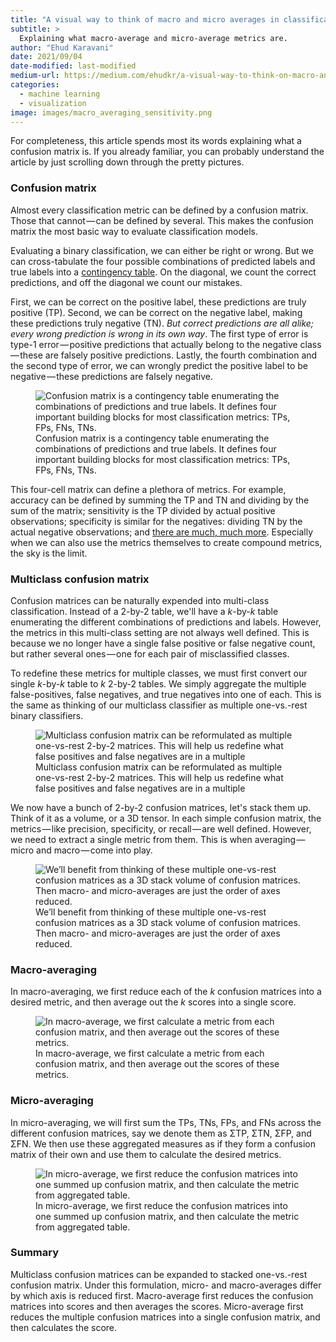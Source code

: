 ```yaml
---
title: "A visual way to think of macro and micro averages in classification metrics"
subtitle: >
  Explaining what macro-average and micro-average metrics are.
author: "Ehud Karavani"
date: 2021/09/04
date-modified: last-modified
medium-url: https://medium.com/ehudkr/a-visual-way-to-think-on-macro-and-micro-averages-in-classification-metrics-190285dc927f
categories: 
  - machine learning
  - visualization
image: images/macro_averaging_sensitivity.png
---
```


For completeness, this article spends most its words explaining what a confusion matrix is. If you already familiar, you can probably understand the article by just scrolling down through the pretty pictures.

### Confusion matrix

Almost every classification metric can be defined by a confusion matrix. Those that cannot --- can be defined by several. This makes the confusion matrix the most basic way to evaluate classification models.

Evaluating a binary classification, we can either be right or wrong. But we can cross-tabulate the four possible combinations of predicted labels and true labels into a [contingency table](https://en.wikipedia.org/wiki/Contingency_table). On the diagonal, we count the correct predictions, and off the diagonal we count our mistakes.

First, we can be correct on the positive label, these predictions are truly positive (TP). Second, we can be correct on the negative label, making these predictions truly negative (TN). *But correct predictions are all alike; every wrong prediction is wrong in its own way*. The first type of error is type-1 error --- positive predictions that actually belong to the negative class --- these are falsely positive predictions. Lastly, the fourth combination and the second type of error, we can wrongly predict the positive label to be negative --- these predictions are falsely negative.

![Confusion matrix is a contingency table enumerating the combinations of predictions and true labels. It defines four important building blocks for most classification metrics: TPs, FPs, FNs, TNs.](images/confusion_matrix_binary.png)

This four-cell matrix can define a plethora of metrics. For example, accuracy can be defined by summing the TP and TN and dividing by the sum of the matrix; sensitivity is the TP divided by actual positive observations; specificity is similar for the negatives: dividing TN by the actual negative observations; and [there are much, much more](https://en.wikipedia.org/wiki/Confusion_matrix). Especially when we can also use the metrics themselves to create compound metrics, the sky is the limit.

### Multiclass confusion matrix

Confusion matrices can be naturally expended into multi-class classification. Instead of a 2-by-2 table, we\'ll have a *k*-by-*k* table enumerating the different combinations of predictions and labels. However, the metrics in this multi-class setting are not always well defined. This is because we no longer have a single false positive or false negative count, but rather several ones --- one for each pair of misclassified classes.

To redefine these metrics for multiple classes, we must first convert our single *k*-by-*k* table to *k* 2-by-2 tables. We simply aggregate the multiple false-positives, false negatives, and true negatives into one of each. This is the same as thinking of our multiclass classifier as multiple one-vs.-rest binary classifiers.

![Multiclass confusion matrix can be reformulated as multiple one-vs-rest 2-by-2 matrices. This will help us redefine what false positives and false negatives are in a multiple](images/confusion_matrix_multi2ovr.png)

We now have a bunch of 2-by-2 confusion matrices, let\'s stack them up. Think of it as a volume, or a 3D tensor. In each simple confusion matrix, the metrics --- like precision, specificity, or recall --- are well defined. However, we need to extract a single metric from them. This is when averaging --- micro and macro --- come into play.

![We'll benefit from thinking of these multiple one-vs-rest confusion matrices as a 3D stack volume of confusion matrices. Then macro- and micro-averages are just the order of axes reduced.](images/confusion_matrix_stacking.png)

### Macro-averaging

In macro-averaging, we first reduce each of the *k* confusion matrices into a desired metric, and then average out the *k* scores into a single score.

![In macro-average, we first calculate a metric from each confusion matrix, and then average out the scores of these metrics.](images/macro_averaging_sensitivity.png)

### Micro-averaging

In micro-averaging, we will first sum the TPs, TNs, FPs, and FNs across the different confusion matrices, say we denote them as ΣTP, ΣTN, ΣFP, and ΣFN. We then use these aggregated measures as if they form a confusion matrix of their own and use them to calculate the desired metrics.

![In micro-average, we first reduce the confusion matrices into one summed up confusion matrix, and then calculate the metric from aggregated table.](images/micro_averaging_sensitivity.png)

### Summary

Multiclass confusion matrices can be expanded to stacked one-vs.-rest confusion matrix. Under this formulation, micro- and macro-averages differ by which axis is reduced first. Macro-average first reduces the confusion matrices into scores and then averages the scores. Micro-average first reduces the multiple confusion matrices into a single confusion matrix, and then calculates the score.